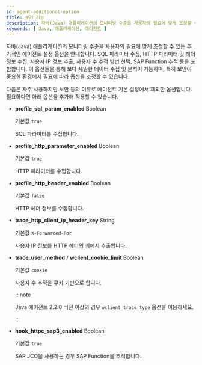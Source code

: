```yaml
---
id: agent-additional-option
title: 부가 기능
description: 자바(Java) 애플리케이션의 모니터링 수준을 사용자의 필요에 맞게 조정할 수 있는 추가적인 에이전트 설정 옵션을 안내합니다. SQL 파라미터 수집, HTTP 파라미터 및 헤더 정보 수집, 사용자 IP 정보 추출, 사용자 수 추적 방법 선택, SAP Function 추적 등을 포함합니다. 이 옵션들을 통해 보다 세밀한 데이터 수집 및 분석이 가능하며, 특히 보안이 중요한 환경에서 필요에 따라 옵션을 조정할 수 있습니다.
keywords: [ Java, 애플리케이션, 에이전트 ]
---
```


자바(Java) 애플리케이션의 모니터링 수준을 사용자의 필요에 맞게 조정할 수 있는 추가적인 에이전트 설정 옵션을 안내합니다. SQL 파라미터 수집, HTTP 파라미터 및 헤더 정보 수집, 사용자 IP 정보 추출, 사용자 수 추적 방법 선택, SAP Function 추적 등을 포함합니다. 이 옵션들을 통해 보다 세밀한 데이터 수집 및 분석이 가능하며, 특히 보안이 중요한 환경에서 필요에 따라 옵션을 조정할 수 있습니다.

다음은 자주 사용하지만 보안 등의 이유로 에이전트 기본 설정에서 제외한 옵션입니다. 필요하다면 아래 옵션을 추가해 적용할 수 있습니다.

* **profile_sql_param_enabled** <span class='type'>Boolean</span>

  기본값 `true`

  SQL 파라미터를 수집합니다.

* **profile_http_parameter_enabled** <span class='type'>Boolean</span>

  기본값 `true`

  HTTP 파라미터를 수집합니다.

* **profile_http_header_enabled** <span class='type'>Boolean</span>

  기본값 `false`

  HTTP 헤더 정보를 수집합니다.

* **trace_http_client_ip_header_key** <span class='type'>String</span>

  기본값 `X-Forwarded-For`

  사용자 IP 정보를 HTTP 헤더의 키에서 추출합니다.

* **trace_user_method** / **wclient_cookie_limit** <span class='type'>Boolean</span>

  기본값 `cookie`

  사용자 수 추적을 쿠키 기반으로 합니다.

  :::note

  Java 에이전트 2.2.0 버전 이상의 경우 `wclient_trace_type` 옵션을 이용하세요.

  :::

* **hook_httpc_sap3_enabled** <span class='type'>Boolean</span>

  기본값 `true`

  SAP JCO을 사용하는 경우 SAP Function을 추적합니다.
